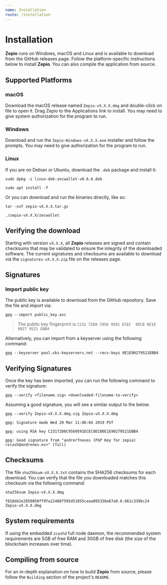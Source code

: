 ```yaml
---
name: Installation
route: /installation
---
```



# Installation

**Zepio** runs on Windows, macOS and Linux and is available to download from the GitHub releases page. Follow the platform-specific instructions below to install **Zepio**. You can also compile the application from source.

<DownloadButton label='Download Zepio (macOS | Windows | Linux)' />

## Supported Platforms

### macOS

Download the macOS release named `Zepio-vX.X.X.dmg` and double-click on file to open it. Drag Zepio to the Applications link to install. You may need to give system authorization for the program to run.

### Windows

Download and run the `Zepio-Windows-vX.X.X.exe` installer and follow the prompts. You may need to give authorization for the program to run.

### Linux

If you are on Debian or Ubuntu, download the `.deb` package and install it:

`sudo dpkg -i linux-deb-zecwallet-v0.6.6.deb`

`sudo apt install -f`

Or you can download and run the binaries directly, like so:

`tar -xvf zepio-vX.X.X.tar.gz`

`./zepio-vX.X.X/zecwallet`

## Verifying the download

Starting with version `vX.X.X`, all **Zepio** releases are signed and contain checksums that may be validated to ensure the integrity of the downloaded software. The current signatures and checksums are available to download via the `signatures-vX.X.X.zip` file on the releases page.

## Signatures

### Import public key

The public key is available to download from the GitHub repository. Save the file and import via:

`gpg --import public_key.asc`

> The public key fingerprint is `C231 72D0 C956 9591 ECEC  8ECB 0E1E 9027 9521 EBB4`

Alternatively, you can import from a keyserver using the following command:

`gpg --keyserver pool.sks-keyservers.net --recv-keys 0E1E90279521EBB4`

## Verifying Signatures

Once the key has been imported, you can run the following command to verify the signature:

`gpg --verify <filename.sig> <downloaded-filename-to-verify>`

Assuming a good signature, you will see a similar output to the below.

`gpg --verify Zepio-vX.X.X.dmg.sig Zepio-vX.X.X.dmg`

`gpg: Signature made Wed 20 Mar 11:06:04 2019 PST`

`gpg: using RSA key C23172D0C9569591ECEC8ECB0E1E90279521EBB4`

`gpg: Good signature from "andrerfneves (PGP Key for zepio) <zcash@andrenev.es>" [full]`

## Checksums

The file `sha256sum-vX.X.X.txt` contains the SHA256 checksums for each download. You can verify that the file you downloaded matches this checksum via the following command:

`sha256sum Zepio-vX.X.X.dmg`

`f818d42e2850050ff9fa22408f595d51855ceaa895336e67a0.6.661c339bc24  Zepio-vX.X.X.dmg`


## System requirements

If using the embedded `zcashd` full node daemon, the recommended system requirements are 5GB of free RAM and 30GB of free disk (the size of the blockchain increases over time).

## Compiling from source

For an in-depth explanation on how to build **Zepio** from source, please follow the `Building` section of the project's `README`.
